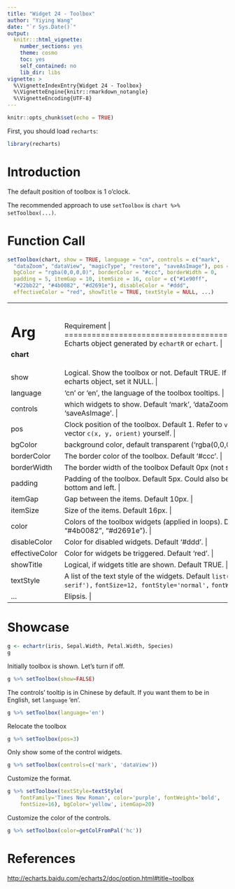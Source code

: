 ```yaml
---
title: "Widget 24 - Toolbox"
author: "Yiying Wang"
date: "`r Sys.Date()`"
output: 
  knitr:::html_vignette:
    number_sections: yes
    theme: cosmo
    toc: yes
    self_contained: no
    lib_dir: libs
vignette: >
  %\VignetteIndexEntry{Widget 24 - Toolbox}
  %\VignetteEngine{knitr::rmarkdown_notangle}
  %\VignetteEncoding{UTF-8}
---
```


```r
knitr::opts_chunk$set(echo = TRUE)
```

First, you should load `recharts`:
```r
library(recharts)
```

# Introduction

The default position of toolbox is 1 o'clock.

The recommended approach to use `setToolbox` is `chart %>% setToolbox(...)`.

# Function Call

```r
setToolbox(chart, show = TRUE, language = "cn", controls = c("mark",
  "dataZoom", "dataView", "magicType", "restore", "saveAsImage"), pos = 1,
  bgColor = "rgba(0,0,0,0)", borderColor = "#ccc", borderWidth = 0,
  padding = 5, itemGap = 10, itemSize = 16, color = c("#1e90ff",
  "#22bb22", "#4b0082", "#d2691e"), disableColor = "#ddd",
  effectiveColor = "red", showTitle = TRUE, textStyle = NULL, ...)
```

+--------------+---------------------------------------------------------------+
|   Arg        |  Requirement                                                |
+==============+===============================================================+
| **chart**    | Echarts object generated by `echartR` or `echart`.  |
+--------------+---------------------------------------------------------------+
| show         | Logical. Show the toolbox or not. Default TRUE. If you want to remove toolbox from the echarts object, set it NULL. |
+--------------+---------------------------------------------------------------+
| language     | 'cn' or 'en', the language of the toolbox tooltips. |
+--------------+---------------------------------------------------------------+
| controls     | which widgets to show. Default 'mark', 'dataZoom', 'dataView', 'magicType', 'restore', 'saveAsImage'. |
+--------------+---------------------------------------------------------------+
| pos          | Clock position of the toolbox. Default 1. Refer to `vecPos`. Or you can define the position vector `c(x, y, orient)` yourself. |
+--------------+---------------------------------------------------------------+
| bgColor      | background color, default transparent ('rgba(0,0,0,0)'). |
+--------------+---------------------------------------------------------------+
| borderColor  | The border color of the toolbox. Default '#ccc'. |
+--------------+---------------------------------------------------------------+
| borderWidth  | The border width of the toolbox Default 0px (not shown). |
+--------------+---------------------------------------------------------------+
| padding      | Padding of the toolbox. Default 5px. Could also be a list assigning padding of top, right, bottom and left. |
+--------------+---------------------------------------------------------------+
| itemGap      | Gap between the items. Default 10px. |
+--------------+---------------------------------------------------------------+
| itemSize     | Size of the items. Default 16px. |
+--------------+---------------------------------------------------------------+
| color        | Colors of the toolbox widgets (applied in loops). Default c("#1e90ff", "#22bb22", "#4b0082", "#d2691e"). |
+--------------+---------------------------------------------------------------+
| disableColor | Color for disabled widgets. Default '#ddd'. |
+--------------+---------------------------------------------------------------+
|effectiveColor| Color for widgets be triggered. Default 'red'. |
+--------------+---------------------------------------------------------------+
| showTitle    | Logical, if widgets title are shown. Default TRUE. |
+--------------+---------------------------------------------------------------+
| textStyle    | A list of the text style of the widgets. Default `list(fontFamily=c('Arial,` `Verdana, sans-serif'),` `fontSize=12, fontStyle='normal',` `fontWeight='normal')` |
+--------------+---------------------------------------------------------------+
| ...          | Elipsis. |
+--------------+---------------------------------------------------------------+

# Showcase

```r
g <- echartr(iris, Sepal.Width, Petal.Width, Species)
g
```

Initially toolbox is shown. Let's turn if off.
```r
g %>% setToolbox(show=FALSE)
```

The controls' tooltip is in Chinese by default. If you want them to be in English, set `language` 'en'.
```r
g %>% setToolbox(language='en')
```

Relocate the toolbox
```r
g %>% setToolbox(pos=3)
```

Only show some of the control widgets.
```r
g %>% setToolbox(controls=c('mark', 'dataView'))
```

Customize the format.
```r
g %>% setToolbox(textStyle=textStyle(
    fontFamily='Times New Roman', color='purple', fontWeight='bold', 
    fontSize=16), bgColor='yellow', itemGap=20)
```

Customize the color of the controls.
```r
g %>% setToolbox(color=getColFromPal('hc'))
```


# References

<http://echarts.baidu.com/echarts2/doc/option.html#title~toolbox>
